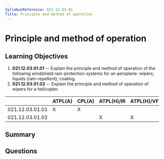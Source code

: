 ```yaml
---
SyllabusReference: 021.12.03.01
Title: Principle and method of operation
---
```


# Principle and method of operation

## Learning Objectives

1. **021.12.03.01.01** -- Explain the principle and method of operation of the
   following windshield rain-protection systems for an aeroplane: wipers;
   liquids (rain-repellent); coating.
2. **021.12.03.01.02** -- Explain the principle and method of operation of
   wipers for a helicopter.

|                 | ATPL(A) | CPL(A) | ATPL(H)/IR | ATPL(H)/VFR | CPL(H) | IR  | CBIR(A) |
| --------------- | ------- | ------ | ---------- | ----------- | ------ | --- | ------- |
| 021.12.03.01.01 | X       | X      |            |             |        |     |         |
| 021.12.03.01.02 |         |        | X          | X           | X      |     |         |

## Summary

## Questions
